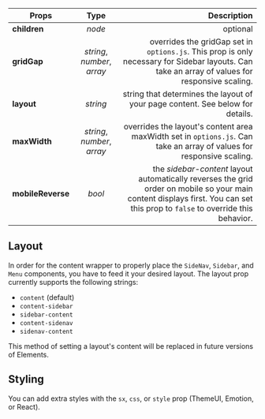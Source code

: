 
<Title type="content-wrapper" title="ContentWrapper">
  <Styled.p>
    The ContentWrapper component wraps around the <span>Main</span>,{" "}
    <span>Sidebar</span>, and <span>SideNav</span> components to control your
    website's layout. You use a special <span>layout</span> prop to determine
    how Elements should display arrange the page content.
  </Styled.p>
</Title>

| Props             |            Type             |                                                                                                                                                                   Description |
| ----------------- | :-------------------------: | ----------------------------------------------------------------------------------------------------------------------------------------------------------------------------: |
| **children**      |           _node_            |                                                                                                                                                                      optional |
| **gridGap**       | _string_, _number_, _array_ |                               overrides the gridGap set in `options.js`. This prop is only necessary for Sidebar layouts. Can take an array of values for responsive scaling. |
| **layout**        |          _string_           |                                                                                                string that determines the layout of your page content. See below for details. |
| **maxWidth**      | _string_, _number_, _array_ |                                                         overrides the layout's content area maxWidth set in `options.js`. Can take an array of values for responsive scaling. |
| **mobileReverse** |           _bool_            | the _sidebar-content_ layout automatically reverses the grid order on mobile so your main content displays first. You can set this prop to `false` to override this behavior. |

## Layout

In order for the content wrapper to properly place the `SideNav`, `Sidebar`, and `Menu` components, you have to feed it your desired layout. The layout prop currently supports the following strings:

- `content` (default)
- `content-sidebar`
- `sidebar-content`
- `content-sidenav`
- `sidenav-content`

This method of setting a layout's content will be replaced in future versions of Elements.

## Styling

You can add extra styles with the `sx`, `css`, or `style` prop (ThemeUI, Emotion, or React).

<PageLink path="/components/main" label="Main" />
